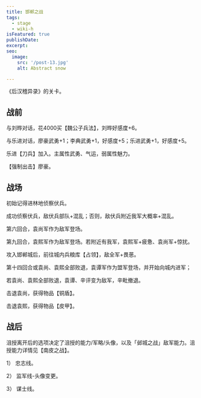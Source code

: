 ```yaml
---
title: 邯郸之战
tags:
  - stage
  - wiki-h
isFeatured: true
publishDate: 
excerpt: 
seo:
  image:
    src: '/post-13.jpg'
    alt: Abstract snow

---
```



《后汉稽异录》的关卡。

<h2  class='section-title'>战前</h2>

与刘晔对话，花4000买【魏公子兵法】，刘晔好感度+6。

与乐进对话，廖豪武勇+1；李典武勇+1，好感度+5；乐进武勇+1，好感度+5。

乐进【刀兵】加入。主属性武勇、气运，弱属性魅力。

【强制出击】廖豪。

<h2  class='section-title'>战场</h2>

初始记得进林地侦察伏兵。

成功侦察伏兵，敌伏兵部队+混乱；否则，敌伏兵附近我军大概率+混乱。

第六回合，袁尚军作为敌军登场。

第九回合，袁熙军作为敌军登场。若附近有我军，袁熙军+疲惫、袁尚军+惊扰。

攻入邯郸城后，前往城内兵粮库【占领】，敌全军+畏葸。

第十四回合或袁尚、袁熙全部败退，袁谭军作为盟军登场，并开始向城内进军；

若袁尚、袁熙全部败退，袁谭、辛评变为敌军，辛毗撤退。

击退袁尚，获得物品【铜盾】。

击退袁熙，获得物品【皮甲】。

<h2  class='section-title'>战后</h2>

沮授离开后的选项决定了沮授的能力/军略/头像，以及「邺城之战」敌军能力。沮授能力详情见【南皮之战】。

1）	忠志线。

2）	监军线-头像变更。

3）	谋士线。
